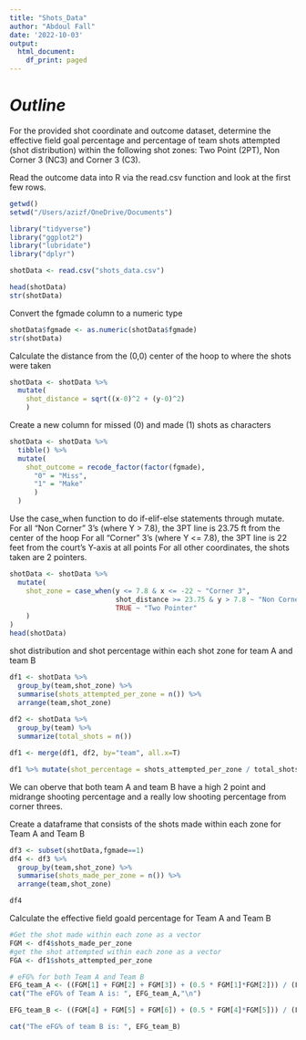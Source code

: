 ---
title: "Shots_Data"
author: "Abdoul Fall"
date: '2022-10-03'
output:
  html_document:
    df_print: paged
---

# ___Outline___

For the provided shot coordinate and outcome dataset, determine the effective field goal percentage
and percentage of team shots attempted (shot distribution) within the following shot zones: Two Point 
(2PT), Non Corner 3 (NC3) and Corner 3 (C3).

Read the outcome data into R via the read.csv function and look at the first few rows.

```{r displaying the working directory, include = FALSE}
getwd()
setwd("/Users/azizf/OneDrive/Documents")
```


```{r loading and importing libraries, collapse = TRUE}
library("tidyverse")
library("ggplot2")
library("lubridate")
library("dplyr")
```


```{r loading and uploading the data, collapse = TRUE}
shotData <- read.csv("shots_data.csv")
```


```{r looking at the data and its structure , collapse = TRUE}
head(shotData)
str(shotData)
```

Convert the fgmade column to a numeric type

```{r (Convert fgmade to numeric), collapse = TRUE}
shotData$fgmade <- as.numeric(shotData$fgmade)
str(shotData)
```

Calculate the distance from the (0,0) center of the hoop to where the shots were taken 

```{r calculating shot distance , collapse = TRUE}
shotData <- shotData %>%
  mutate(
    shot_distance = sqrt((x-0)^2 + (y-0)^2)
    )
```

Create a new column for missed (0) and made (1) shots as characters

```{r creating make and miss column , collapse = TRUE}
shotData <- shotData %>%
  tibble() %>%
  mutate(
    shot_outcome = recode_factor(factor(fgmade),
      "0" = "Miss", 
      "1" = "Make"
      )
  )
```

Use the case_when function to do if-elif-else statements through mutate.
For all “Non Corner” 3’s (where Y > 7.8), the 3PT line is 23.75 ft from the center of the hoop
For all “Corner” 3’s (where Y <= 7.8), the 3PT line is 22 feet from the court’s Y-axis at all points
For all other coordinates, the shots taken are 2 pointers. 

```{r using mutliple conditions statements}
shotData <- shotData %>%
  mutate(
    shot_zone = case_when(y <= 7.8 & x <= -22 ~ "Corner 3",
                          shot_distance >= 23.75 & y > 7.8 ~ "Non Corner 3",
                          TRUE ~ "Two Pointer"
    )
)
head(shotData)
```

shot distribution and shot percentage within each shot zone for team A and team B

```{r shot percentage distribution for team A and team B}
df1 <- shotData %>%
  group_by(team,shot_zone) %>%
  summarise(shots_attempted_per_zone = n()) %>%
  arrange(team,shot_zone)	
  
df2 <- shotData %>% 
  group_by(team) %>% 
  summarize(total_shots = n())

df1 <- merge(df1, df2, by="team", all.x=T)

df1 %>% mutate(shot_percentage = shots_attempted_per_zone / total_shots)
```
We can oberve that both team A and team B have a high 2 point and midrange shooting percentage and a really low shooting percentage
from corner threes. 

Create a dataframe that consists of the shots made within each zone for Team A and Team B

```{r creating shot made dataframe for each zone for team A and team B, collapse=TRUE}
df3 <- subset(shotData,fgmade==1)
df4 <- df3 %>%
  group_by(team,shot_zone) %>%
  summarise(shots_made_per_zone = n()) %>%
  arrange(team,shot_zone)

df4
```

Calculate the effective field goald percentage for Team A and Team B

```{r eFG% for Team A and Team B}
#Get the shot made within each zone as a vector
FGM <- df4$shots_made_per_zone
#get the shot attempted within each zone as a vector
FGA <- df1$shots_attempted_per_zone

# eFG% for both Team A and Team B
EFG_team_A <- ((FGM[1] + FGM[2] + FGM[3]) + (0.5 * FGM[1]*FGM[2])) / (FGA[1] + FGA[2] + FGA[3])
cat("The eFG% of Team A is: ", EFG_team_A,"\n")

EFG_team_B <- ((FGM[4] + FGM[5] + FGM[6]) + (0.5 * FGM[4]*FGM[5])) / (FGA[4] + FGA[5] + FGA[6])

cat("The eFG% of team B is: ", EFG_team_B)
```

